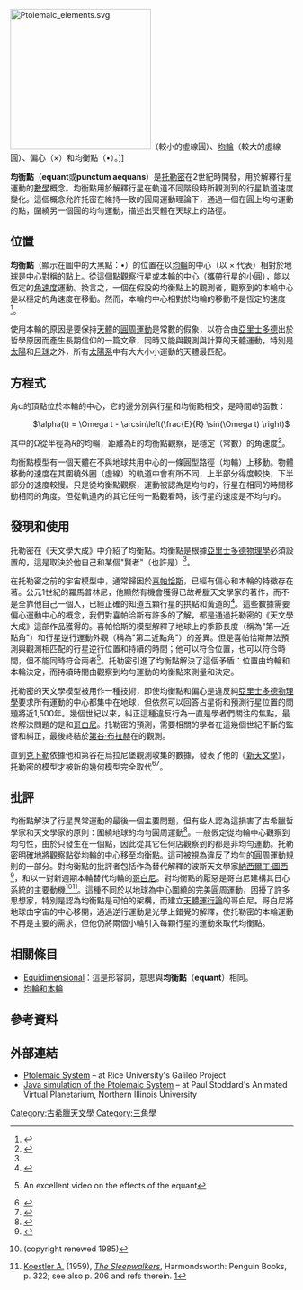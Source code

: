 [[Image:Ptolemaic_elements.svg|250px]]（較小的虛線圓）、[[均輪|均輪]]（較大的虛線圓）、偏心（×）和均衡點（•）。]]

'''均衡點'''（'''equant'''或'''punctum aequans'''）是[[克勞狄烏斯·托勒密|托勒密]]在2世紀時開發，用於解釋行星運動的[[數學|數學]]概念。均衡點用於解釋行星在軌道不同階段時所觀測到的行星軌道速度變化。這個概念允許托密在維持一致的圓周運動理論下，通過一個在圓上均勻運動的點，圍繞另一個圓的均勻運動，描述出天體在天球上的路徑。

== 位置 ==
'''均衡點'''（顯示在圖中的大黑點：•）的位置在以[[均輪和本輪|均輪]]的中心（以 × 代表）相對於地球是中心對稱的點上。從這個點觀察[[行星|行星]]或[[本輪|本輪]]的中心（攜帶行星的小圓），能以恆定的[[角速度|角速度]]運動。換言之，一個在假設的均衡點上的觀測者，觀察到的本輪中心是以穩定的角速度在移動。然而，本輪的中心相對於均輪的移動不是恆定的速度<ref name="Evans">{{cite journal| first=James| last=Evans| title=On the function and probable origin of Ptolemy's equant| date=April 18, 1984| url=http://www2.ups.edu/faculty/jcevans/Equant.pdf| accessdate=August 29, 2014| journal=[[American_Journal_of_Physics|American Journal of Physics]]| volume=52| number=12| pages=1080–89| doi=10.1119/1.13764| bibcode=1984AmJPh..52.1080E| archive-date=2018-11-05| archive-url=https://web.archive.org/web/20181105064921/http://www2.ups.edu/faculty/jcevans/Equant.pdf| dead-url=no}}</ref>。

使用本輪的原因是要保持[[天體|天體]]的[[周日運動|圓周運動]]是常數的假象，以符合由[[亞里士多德|亞里士多德]]出於哲學原因而產生長期信仰的一篇文章，同時又能與觀測與計算的天體運動，特別是[[太陽|太陽]]和[[月球|月球]]之外，所有[[太陽系|太陽系]]中有大大小小{{link-en|視逆行|Apparent retrograde motion}}運動的天體最匹配。

== 方程式 ==
角α的頂點位於本輪的中心，它的邊分別與行星和均衡點相交，是時間''t''的函數：

: <math> \alpha(t) = \Omega t - \arcsin\left(\frac{E}{R} \sin(\Omega t) \right) </math>

其中的Ω從半徑為''R''的均輪，距離為''E''的均衡點觀察，是穩定（常數）的角速度<ref>{{Cite web |url=http://www.mathpages.com/home/kmath639/kmath639.htm |title=Eccentrics, deferents, epicycles and equants (Mathpages) |accessdate=2020-09-19 |archive-date=2012-10-10 |archive-url=https://web.archive.org/web/20121010084031/http://www.mathpages.com/home/kmath639/kmath639.htm |dead-url=no }}</ref>。

均衡點模型有一個天體在不與地球共用中心的一條圓型路徑（均輪）上移動。物體移動的速度在其圍繞外圈（虛線）的軌道中會有所不同，上半部分得度較快，下半部分的速度較慢。只是從均衡點觀察，運動被認為是均勻的，行星在相同的時間移動相同的角度。但從軌道內的其它任何一點觀看時，該行星的速度是不均勻的。

== 發現和使用 ==
托勒密在《天文學大成》中介紹了均衡點。均衡點是根據[[亞里士多德物理學|亞里士多德物理學]]必須設置的，這是取決於他自己和某個"賢者"（也許是{{link-en|斯米爾納|Theon of Smyrna}}）<ref name="Evans"/>。

在托勒密之前的宇宙模型中，通常歸因於[[喜帕恰斯|喜帕恰斯]]，已經有偏心和本輪的特徵存在著。公元1世紀的羅馬普林尼，他顯然有機會獲得已故希臘天文學家的著作，而不是全靠他自己一個人，已經正確的知道五顆行星的拱點和黃道的<ref>{{cite book| url=http://www.perseus.tufts.edu/hopper/text?doc=Perseus%3Atext%3A1999.02.0137%3Abook%3D2&force=y| accessdate=August 7, 2014| last=Pliny the Elder| title=The Natural History, Book 2: An account of the world and the elements, Chapter 13: Why the same stars appear at some times more lofty and some times more near| archive-date=2017-04-22| archive-url=https://web.archive.org/web/20170422193506/http://www.perseus.tufts.edu/hopper/text?doc=Perseus:text:1999.02.0137:book=2| dead-url=no}}</ref>。這些數據需要偏心運動中心的概念，我們對喜帕洽斯有許多的了解，都是通過托勒密的《天文學大成》這部作品獲得的。喜帕恰斯的模型解釋了地球上的季節長度（稱為"第一近點角"）和行星逆行運動外觀（稱為"第二近點角"）的差異。但是喜帕恰斯無法預測與觀測相匹配的行星逆行位置和持續的時間；他可以符合位置，也可以符合時間，但不能同時符合兩者<ref>{{cite web| url=http://science.larouchepac.com/kepler/astronomianova/part1/5| title=The New Astronomy - Equants, from Part 1 of Kepler's Astronomia Nova| publisher=science.larouchepac.com| accessdate=August 1, 2014| archive-date=2020-01-17| archive-url=https://web.archive.org/web/20200117020704/https://science.larouchepac.com/kepler/astronomianova/part1/5| dead-url=no}} An excellent video on the effects of the equant</ref>。托勒密引進了均衡點解決了這個矛盾：位置由均輪和本輪決定，而持續時間由觀察到均勻運動的均衡點來測量和決定。

托勒密的天文學模型被用作一種技術，即使均衡點和偏心是違反純[[亞里士多德物理學|亞里士多德物理學]]要求所有運動的中心都集中在地球，但依然可以回答占星術和預測行星位置的問題將近1,500年。幾個世紀以來，糾正這種違反行為一直是學者們關注的焦點，最終解決問題的是{{link-en|伊本·阿爾沙蒂爾|Ibn al-Shatir]}}和[[哥白尼|哥白尼]]。托勒密的預測，需要相關的學者在這幾個世紀不斷的監督和糾正，最後終結於[[第谷·布拉赫|第谷·布拉赫]]在{{link-en|烏拉尼堡|Uraniborg}}的觀測。

直到[[克卜勒|克卜勒]]依據他和第谷在烏拉尼堡觀測收集的數據，發表了他的《[[新天文學|新天文學]]》，托勒密的模型才被新的幾何模型完全取代<ref>{{cite journal| first=Michael| last=Perryman| title=History of Astrometry| journal=European Physical Journal H| volume=37| issue=5| pages=745–792| date=2012-09-17| arxiv=1209.3563|bibcode = 2012EPJH...37..745P |doi = 10.1140/epjh/e2012-30039-4 }}</ref><ref>{{cite  journal|arxiv=0906.0484|last=Bracco|author2=Provost|title=Had the planet Mars not existed: Kepler's equant model and its physical consequences|journal=European Journal of Physics|date=2009|volume=30|pages=1085–92|doi=10.1088/0143-0807/30/5/015|bibcode = 2009EJPh...30.1085B }}</ref>。

== 批評 ==
均衡點解決了行星異常運動的最後一個主要問題，但有些人認為這損害了古希臘哲學家和天文學家的原則：圍繞地球的均勻圓周運動<ref>{{cite web|last=Van Helden|title=Ptolemaic System|url=http://galileo.rice.edu/sci/theories/ptolemaic_system.html|accessdate=20 March 2014|archive-date=2014-04-08|archive-url=https://web.archive.org/web/20140408231957/http://galileo.rice.edu/sci/theories/ptolemaic_system.html|dead-url=no}}</ref>。一般假定從均輪中心觀察到均勻性，由於只發生在一個點，因此從其它任何店觀察到的都是非均勻運動。托勒密明確地將觀察點從均輪的中心移至均衡點。這可被視為違反了均勻的圓周運動規則的一部分。對均衡點的批評者包括{{link-en|圖西對|Tusi couple}}作為替代解釋的波斯天文學家[[納西爾丁·圖西|納西爾丁·圖西]]<ref>{{cite book|author=Craig G. Fraser|title=The Cosmos: A Historical Perspective|url=https://books.google.com/books?id=3tJr_vl6rYsC&pg=PA39|year=2006|publisher=Greenwood Publishing Group|isbn=978-0-313-33218-0|page=39|access-date=2020-09-19|archive-date=2019-12-25|archive-url=https://web.archive.org/web/20191225000926/https://books.google.com/books?id=3tJr_vl6rYsC&pg=PA39|dead-url=no}}</ref>，和以一對新週期本輪替代均輪的[[哥白尼|哥白尼]]。對均衡點的厭惡是哥白尼建構其日心系統的主要動機<ref>{{cite book| last = Kuhn| first = Thomas| authorlink = Thomas Kuhn| title = The Copernican Revolution| publisher = [[Harvard_University_Press|Harvard University Press]]| year = 1957| isbn = 978-0-674-17103-9| pages=[https://archive.org/details/copernicanrevolu0008kuhn/page/70 70–71]| title-link = The Copernican Revolution (book)}} (copyright renewed 1985)</ref><ref>[[Arthur_Koestler|Koestler A.]] (1959), ''[[The_Sleepwalkers_(Koestler_book)|The Sleepwalkers]]'', Harmondsworth: Penguin Books, p. 322; see also p. 206 and refs therein. [https://archive.org/details/ArthurKoestler-TheSleepwalkers-AHistoryOfMansChangingVisionOfThe]</ref>。這種不同於以地球為中心圍繞的完美圓周運動，困擾了許多思想家，特別是認為均衡點是可怕的架構，而建立[[天體運行論|天體運行論]]的哥白尼。哥白尼將地球由宇宙的中心移開，通過逆行運動是光學上錯覺的解釋，使托勒密的本輪運動不再是主要的需求，但他仍將兩個小輪引入每顆行星的運動來取代均衡點。

== 相關條目 ==
*[[Equidimensional|Equidimensional]]：這是形容詞，意思與'''均衡點'''（'''equant'''）相同{{citation needed|date=July 2014}}。
*[[均輪和本輪|均輪和本輪]]

== 參考資料 ==
<references/>

== 外部連結 ==
*[http://galileo.rice.edu/sci/theories/ptolemaic_system.html Ptolemaic System]{{Wayback|url=http://galileo.rice.edu/sci/theories/ptolemaic_system.html |date=20140408231957 }} – at Rice University's Galileo Project
*[https://web.archive.org/web/20081205163915/http://jove.geol.niu.edu/faculty/stoddard/JAVA/ptolemy.html Java simulation of the Ptolemaic System] – at Paul Stoddard's Animated Virtual Planetarium, Northern Illinois University

{{古希臘天文學}}

[[Category:古希臘天文學|Category:古希臘天文學]]
[[Category:三角學|Category:三角學]]